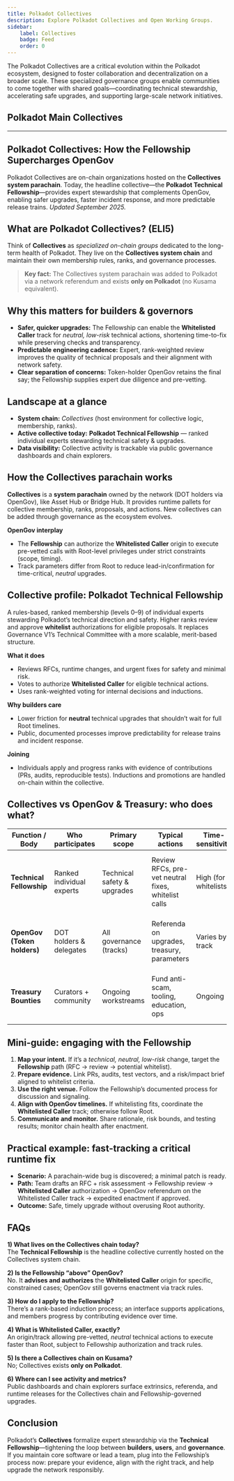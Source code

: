 ```yaml
---
title: Polkadot Collectives
description: Explore Polkadot Collectives and Open Working Groups.
sidebar: 
    label: Collectives
    badge: Feed
    order: 0
---
```



The Polkadot Collectives are a critical evolution within the Polkadot ecosystem, designed to foster collaboration and decentralization on a broader scale.
These specialized governance groups enable communities to come together with shared goals—coordinating technical stewardship, accelerating safe upgrades, and supporting large-scale network initiatives.

## Polkadot Main Collectives
----------------
 <DirectoryLinks directory="club/collectives" />

## Polkadot Collectives: How the Fellowship Supercharges OpenGov

Polkadot Collectives are on-chain organizations hosted on the **Collectives system parachain**. Today, the headline collective—the **Polkadot Technical Fellowship**—provides expert stewardship that complements OpenGov, enabling safer upgrades, faster incident response, and more predictable release trains. *Updated September 2025.*

## What are Polkadot Collectives? (ELI5)
Think of **Collectives** as *specialized on-chain groups* dedicated to the long-term health of Polkadot. They live on the **Collectives system chain** and maintain their own membership rules, ranks, and governance processes.
> **Key fact:** The Collectives system parachain was added to Polkadot via a network referendum and exists **only on Polkadot** (no Kusama equivalent).

## Why this matters for builders & governors
* **Safer, quicker upgrades:** The Fellowship can enable the **Whitelisted Caller** track for *neutral, low-risk* technical actions, shortening time-to-fix while preserving checks and transparency.
* **Predictable engineering cadence:** Expert, rank-weighted review improves the quality of technical proposals and their alignment with network safety.
* **Clear separation of concerns:** Token-holder OpenGov retains the final say; the Fellowship supplies expert due diligence and pre-vetting.

## Landscape at a glance
* **System chain:** *Collectives* (host environment for collective logic, membership, ranks).
* **Active collective today:** **Polkadot Technical Fellowship** — ranked individual experts stewarding technical safety & upgrades.
* **Data visibility:** Collective activity is trackable via public governance dashboards and chain explorers.

## How the Collectives parachain works
**Collectives** is a **system parachain** owned by the network (DOT holders via OpenGov), like Asset Hub or Bridge Hub. It provides runtime pallets for collective membership, ranks, proposals, and actions. New collectives can be added through governance as the ecosystem evolves.

**OpenGov interplay**
* The **Fellowship** can authorize the **Whitelisted Caller** origin to execute pre-vetted calls with Root-level privileges under strict constraints (scope, timing).
* Track parameters differ from Root to reduce lead-in/confirmation for time-critical, *neutral* upgrades.

## Collective profile: Polkadot Technical Fellowship
A rules-based, ranked membership (levels 0–9) of individual experts stewarding Polkadot’s technical direction and safety. Higher ranks review and approve **whitelist** authorizations for eligible proposals. It replaces Governance V1’s Technical Committee with a more scalable, merit-based structure.

**What it does**
* Reviews RFCs, runtime changes, and urgent fixes for safety and minimal risk.
* Votes to authorize **Whitelisted Caller** for eligible technical actions.
* Uses rank-weighted voting for internal decisions and inductions.

**Why builders care**
* Lower friction for **neutral** technical upgrades that shouldn’t wait for full Root timelines.
* Public, documented processes improve predictability for release trains and incident response.

**Joining**
* Individuals apply and progress ranks with evidence of contributions (PRs, audits, reproducible tests). Inductions and promotions are handled on-chain within the collective.

## Collectives vs OpenGov & Treasury: who does what?

| Function / Body             | Who participates          | Primary scope                     | Typical actions                                         | Time-sensitivity      | Notes                                                                                      |
| --------------------------- | ------------------------- | --------------------------------- | ------------------------------------------------------- | --------------------- | ------------------------------------------------------------------------------------------ |
| **Technical Fellowship**    | Ranked individual experts | Technical safety & upgrades       | Review RFCs, pre-vet neutral fixes, whitelist calls     | High (for whitelists) | Enables **Whitelisted Caller** with a constrained “fast path” for safe, pre-vetted calls.  |
| **OpenGov (Token holders)** | DOT holders & delegates   | All governance (tracks)           | Referenda on upgrades, treasury, parameters             | Varies by track       | Root vs. Whitelisted Caller have different lead-in/confirmation timelines.                 |
| **Treasury Bounties**       | Curators + community      | Ongoing workstreams               | Fund anti-scam, tooling, education, ops                 | Ongoing               | Good venue for non-runtime initiatives and community operations.                           |

## Mini-guide: engaging with the Fellowship
1. **Map your intent.** If it’s a *technical, neutral, low-risk* change, target the **Fellowship** path (RFC → review → potential whitelist).
2. **Prepare evidence.** Link PRs, audits, test vectors, and a risk/impact brief aligned to whitelist criteria.
3. **Use the right venue.** Follow the Fellowship’s documented process for discussion and signaling.
4. **Align with OpenGov timelines.** If whitelisting fits, coordinate the **Whitelisted Caller** track; otherwise follow Root.
5. **Communicate and monitor.** Share rationale, risk bounds, and testing results; monitor chain health after enactment.

## Practical example: fast-tracking a critical runtime fix
* **Scenario:** A parachain-wide bug is discovered; a minimal patch is ready.
* **Path:** Team drafts an RFC + risk assessment → Fellowship review → **Whitelisted Caller** authorization → OpenGov referendum on the Whitelisted Caller track → expedited enactment if approved.
* **Outcome:** Safe, timely upgrade without overusing Root authority.

## FAQs
**1) What lives on the Collectives chain today?**  
The **Technical Fellowship** is the headline collective currently hosted on the Collectives system chain.

**2) Is the Fellowship “above” OpenGov?**  
No. It **advises and authorizes** the **Whitelisted Caller** origin for specific, constrained cases; OpenGov still governs enactment via track rules.

**3) How do I apply to the Fellowship?**  
There’s a rank-based induction process; an interface supports applications, and members progress by contributing evidence over time.

**4) What is Whitelisted Caller, exactly?**  
An origin/track allowing pre-vetted, *neutral* technical actions to execute faster than Root, subject to Fellowship authorization and track rules.

**5) Is there a Collectives chain on Kusama?**  
No; Collectives exists **only on Polkadot**.

**6) Where can I see activity and metrics?**  
Public dashboards and chain explorers surface extrinsics, referenda, and runtime releases for the Collectives chain and Fellowship-governed upgrades.

## Conclusion
Polkadot’s **Collectives** formalize expert stewardship via the **Technical Fellowship**—tightening the loop between **builders**, **users**, and **governance**. If you maintain core software or lead a team, plug into the Fellowship’s process now: prepare your evidence, align with the right track, and help upgrade the network responsibly.
